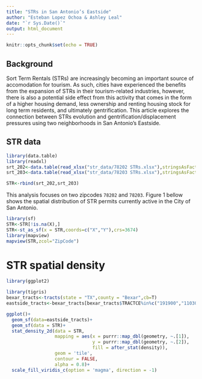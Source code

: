 ```yaml
---
title: "STRs in San Antonio’s Eastside"
author: "Esteban Lopez Ochoa & Ashley Leal"
date: "`r Sys.Date()`"
output: html_document
---
```


```r
knitr::opts_chunk$set(echo = TRUE)
```

## Background

Sort Term Rentals (STRs) are increasingly becoming an important source of accomodation for tourism. As such, cities have experienced the benefits from the expansion of STRs in their tourism-related industries, however, there is also a potential side effect from this activity that comes in the form of a higher housing demand, less ownership and renting housing stock for long term residents, and ultimately gentrification. This article explores the connection between STRs evolution and gentrification/displacement pressures using two neighborhoods in San Antonio's Eastside.


## STR data

```r
library(data.table)
library(readxl)
srt_202<-data.table(read_xlsx("str_data/78202 STRs.xlsx"),stringsAsFactors = F)
srt_203<-data.table(read_xlsx("str_data/78203 STRs.xlsx"),stringsAsFactors = F)

STR<-rbind(srt_202,srt_203)
```


This analysis focuses on two zipcodes `78202` and `78203`. Figure 1 bellow shows the spatial distribution of STR permits currently active in the City of San Antonio.  

```r
library(sf)
STR<-STR[!is.na(X),]
STR<-st_as_sf(x = STR,coords=c("X","Y"),crs=3674)
library(mapview)
mapview(STR,zcol="ZipCode")
```

# STR spatial density

```r
library(ggplot2)

library(tigris)
bexar_tracts<-tracts(state = "TX",county = "Bexar",cb=T)
eastside_tracts<-bexar_tracts[bexar_tracts$TRACTCE%in%c("191900","110300","130200","130600","130500","140100","130300","130401","130402"),]

ggplot()+
  geom_sf(data=eastside_tracts)+
  geom_sf(data = STR)+
  stat_density_2d(data = STR, 
                  mapping = aes(x = purrr::map_dbl(geometry, ~.[1]),
                                y = purrr::map_dbl(geometry, ~.[2]),
                                fill = after_stat(density)),
                  geom = 'tile',
                  contour = FALSE,
                  alpha = 0.8)+
  scale_fill_viridis_c(option = 'magma', direction = -1)
```

